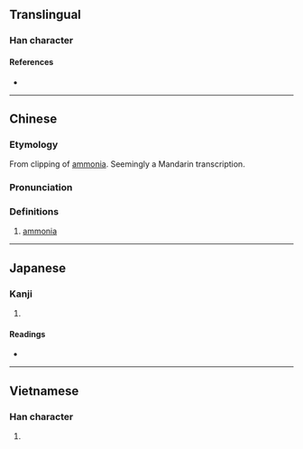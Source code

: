 {{character info/new}}
==Translingual==

===Han character===
{{Han char|rn=84|rad=气|as=06|sn=10|four=80427|canj=ONJV|ids=⿹气安}}

====References====
* {{Han ref|kx=0599.151|dkj=17065|hdz=32012.010|uh=6C28|ud=27688|bh=AEF2|bd=44786}}

----

==Chinese==
{{zh-forms}}

===Etymology===
From clipping of [[ammonia]]. Seemingly a Mandarin transcription.

===Pronunciation===
{{zh-pron
|m=ān
|c=ngoi1,on1
|mn=an
|mc=
|oc=
|cat=n
}}

===Definitions===
{{zh-hanzi}}

# [[ammonia]]

----

==Japanese==

===Kanji===
{{ja-kanji|grade=|rs=气06}}

# {{defn|lang=ja|sort=气06}}

====Readings====
* {{ja-readings|on=[[あん]] (an)|kun=}}

----

==Vietnamese==

===Han character===
{{vi-hantu|[[an]]|rs=气06}}

# {{defn|lang=vi|sort=气06}}
